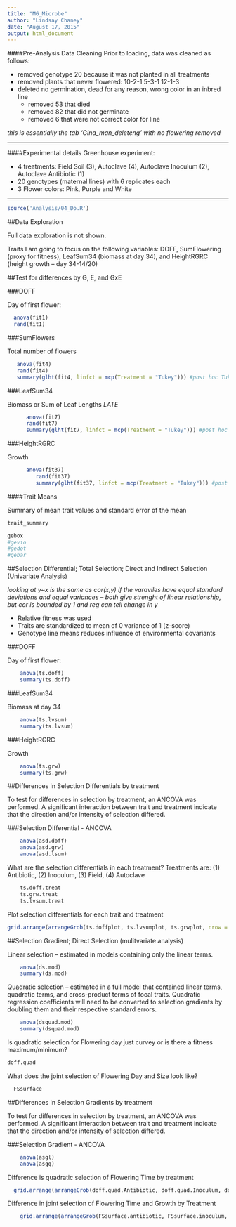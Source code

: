 ```yaml
---
title: "MG_Microbe"
author: "Lindsay Chaney"
date: "August 17, 2015"
output: html_document
---
```


####Pre-Analysis Data Cleaning
Prior to loading, data was cleaned as follows:

* removed genotype 20 because it was not planted in all treatments  
* removed plants that never flowered: 10-2-1   5-3-1   12-1-3  
* deleted no germination, dead for any reason, wrong color in an inbred line
    + removed 53 that died  
    + removed 82 that did not germinate  
    + removed 6 that were not correct color for line  

*this is essentially the tab 'Gina_man_deleteng' with no flowering removed*  

***
####Experimental details
Greenhouse experiment:

* 4 treatments: Field Soil (3), Autoclave (4), Autoclave Inoculum (2), Autoclave Antibiotic (1)
* 20 genotypes (maternal lines) with 6 replicates each
* 3 Flower colors: Pink, Purple and White

***
```r
source('Analysis/04_Do.R')
```

##Data Exploration

Full data exploration is not shown.

Traits I am going to focus on the following variables: DOFF, SumFlowering 
(proxy for fitness), LeafSum34 (biomass at day 34), and HeightRGRC (height growth -- day 34-14/20)

##Test for differences by G, E, and GxE

###DOFF

Day of first flower:

```r
  anova(fit1)
  rand(fit1)
```

###SumFlowers

Total number of flowers

```r
   anova(fit4)
   rand(fit4)
   summary(glht(fit4, linfct = mcp(Treatment = "Tukey"))) #post hoc Tukey's with MultComp
```

###LeafSum34

Biomass or Sum of Leaf Lengths *LATE*

```r
      anova(fit7)
      rand(fit7)
      summary(glht(fit7, linfct = mcp(Treatment = "Tukey"))) #post hoc Tukey's with MultComp
```

###HeightRGRC

Growth

```r
      anova(fit37)
         rand(fit37)
         summary(glht(fit37, linfct = mcp(Treatment = "Tukey"))) #post hoc Tukey's with MultComp
```

####Trait Means

Summary of mean trait values and standard error of the mean

```r
trait_summary
```

```r
gebox
#gevio
#gedot
#gebar
```         

##Selection Differential; Total Selection; Direct and Indirect Selection (Univariate Analysis)

*looking at y~x is the same as cor(x,y) if the varaviles have equal standard deviations and equal variances -- both give strenght of linear relationship, but cor is bounded by 1 and reg can tell change in y*

* Relative fitness was used
* Traits are standardized to mean of 0 variance of 1 (z-score)
* Genotype line means reduces influence of environmental covariants

###DOFF

Day of first flower:

```r
    anova(ts.doff)
    summary(ts.doff)
```

###LeafSum34

Biomass at day 34

```r
    anova(ts.lvsum)
    summary(ts.lvsum)
```

###HeightRGRC

Growth

```r
    anova(ts.grw)
    summary(ts.grw)
```


##Differences in Selection Differentials by treatment

To test for differences in selection by treatment, an ANCOVA was performed. A significant interaction between trait and treatment indicate that the direction and/or intensity of selection differed.

###Selection Differential - ANCOVA

```r
    anova(asd.doff)
    anova(asd.grw)
    anova(asd.lsum)
```

What are the selection differentials in each treatment?
Treatments are: (1) Antibiotic, (2) Inoculum, (3) Field, (4) Autoclave

```r
    ts.doff.treat
    ts.grw.treat
    ts.lvsum.treat
```

Plot selection differentials for each trait and treatment

```r
grid.arrange(arrangeGrob(ts.doffplot, ts.lvsumplot, ts.grwplot, nrow = 3))
```

##Selection Gradient; Direct Selection (mulitvariate analysis)

Linear selection -- estimated in models containing only the linear terms. 

```r
    anova(ds.mod)
    summary(ds.mod)
```

Quadratic selection -- estimated in a full model that contained linear terms, quadratic terms, and cross-product terms of focal traits. Quadratic regression coefficients will need to be converted to selection gradients by doubling them and their respective standard errors.

```r
    anova(dsquad.mod)
    summary(dsquad.mod) 
```

Is quadratic selection for Flowering day just curvey or is there a fitness maximum/minimum?

```r
doff.quad
```

What does the joint selection of Flowering Day and Size look like?

```r
  FSsurface
```


##Differences in Selection Gradients by treatment

To test for differences in selection by treatment, an ANCOVA was performed. A significant interaction between trait and treatment indicate that the direction and/or intensity of selection differed.

###Selection Gradient - ANCOVA

```r
    anova(asgl)
    anova(asgq)
```


Difference is quadratic selection of Flowering Time by treatment

```r
  grid.arrange(arrangeGrob(doff.quad.Antibiotic, doff.quad.Inoculum, doff.quad.Field, doff.quad.Autoclave, nrow = 1))
```

Difference in joint selection of Flowering Time and Growth by Treatment

```r
    grid.arrange(arrangeGrob(FSsurface.antibiotic, FSsurface.inoculum, FSsurface.field, FSsurface.autoclave, nrow = 2))
```
